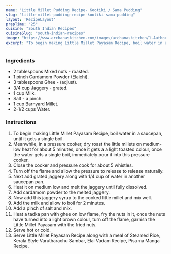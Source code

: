 ---
name: "Little Millet Pudding Recipe- Kootiki / Sama Pudding"
slug: "little-millet-pudding-recipe-kootiki-sama-pudding"
layout: 'RecipeLayout'
prepTime: "25"
cuisine: "South Indian Recipes"
cuisineSlug: "south-indian-recipes"
image: "https://www.archanaskitchen.com/images/archanaskitchen/1-Author/feminasherif-yahoo.com/Little_Millet_Payasam_or_KutkiSaamai_Payasam.jpg"
excerpt: "To begin making Little Millet Payasam Recipe, boil water in a saucepan, until it gets a single boil"
---

### Ingredients

- 2 tablespoons Mixed nuts - roasted.
- 1 pinch Cardamom Powder (Elaichi).
- 3 tablespoons Ghee - (adjust).
- 3/4 cup Jaggery - grated.
- 1 cup Milk.
- Salt - a pinch.
- 1 cup Barnyard Millet.
- 2-1/2 cups Water.

### Instructions

1. To begin making Little Millet Payasam Recipe, boil water in a saucepan, until it gets a single boil.
1. Meanwhile, in a pressure cooker, dry roast the little millets on medium-low heat for about 5 minutes, once it gets a a light toasted colour, once the water gets a single boil, immediately pour it into this pressure cooker.
1. Close the cooker and pressure cook for about 5 whistles.
1. Turn off the flame and allow the pressure to release to release naturally.
1. Next  add grated jaggery along with 1/4 cup of water in another saucepan pan.
1. Heat it on medium low and melt the jaggery until fully dissolved.
1. Add cardamom powder to the melted jaggery.
1. Now add this jaggery syrup to the cooked little millet and mix well.
1. Add the milk and allow to boil for 2 minutes.
1. Add a pinch of salt and mix.
1. Heat a tadka pan with ghee on low flame, fry the nuts in it, once the nuts have turned into a light brown colour, turn off the flame, garnish the Little Millet Payasam with the fried nuts.
1. Serve hot or cold.
1. Serve Little Millet Payasam Recipe along with a meal of Steamed Rice, Kerala Style Varutharachu Sambar, Elai Vadam Recipe, Pisarna Manga Recipe.
